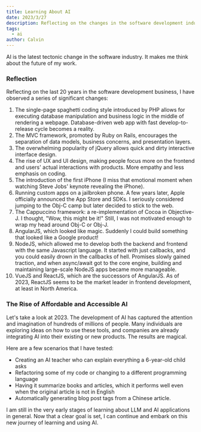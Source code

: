 ```yaml
---
title: Learning About AI
date: 2023/3/27
description: Reflecting on the changes in the software development industry over the last 20 years, from PHP to ReactJS, I have observed the rise of UX/UI design and the development of NodeJS. Recently, with the rise of affordable and accessible AI, I am excited to learn more about the technology and its applications.
tags:
  - ai
author: Calvin
---
```


AI is the latest tectonic change in the software industry. It makes me think about the future of my work.

### Reflection

Reflecting on the last 20 years in the software development business, I have observed a series of significant changes:

1. The single-page spaghetti coding style introduced by PHP allows for executing database manipulation and business logic in the middle of rendering a webpage. Database-driven web app with fast develop-to-release cycle becomes a reality.
2. The MVC framework, promoted by Ruby on Rails, encourages the separation of data models, business concerns, and presentation layers.
3. The overwhelming popularity of jQuery allows quick and dirty interactive interface design.
4. The rise of UX and UI design, making people focus more on the frontend and users' actual interactions with products. More empathy and less emphasis on coding.
5. The introduction of the first iPhone (I miss that emotional moment when watching Steve Jobs' keynote revealing the iPhone).
6. Running custom apps on a jailbroken phone. A few years later, Apple officially announced the App Store and SDKs. I seriously considered jumping to the Obj-C camp but later decided to stick to the web.
7. The Cappuccino framework: a re-implementation of Cocoa in Objective-J. I thought, "Wow, this might be it!" Still, I was not motivated enough to wrap my head around Obj-C or Obj-J.
8. AngularJS, which looked like magic. Suddenly I could build something that looked like a Google product!
9. NodeJS, which allowed me to develop both the backend and frontend with the same Javascript language. It started with just callbacks, and you could easily drown in the callbacks of hell. Promises slowly gained traction, and when async/await got to the core engine, building and maintaining large-scale NodeJS apps became more manageable.
10. VueJS and ReactJS, which are the successors of AngularJS. As of 2023, ReactJS seems to be the market leader in frontend development, at least in North America.

### The Rise of Affordable and Accessible AI

Let's take a look at 2023. The development of AI has captured the attention and imagination of hundreds of millions of people. Many individuals are exploring ideas on how to use these tools, and companies are already integrating AI into their existing or new products. The results are magical.

Here are a few scenarios that I have tested:

- Creating an AI teacher who can explain everything a 6-year-old child asks
- Refactoring some of my code or changing to a different programming language
- Having it summarize books and articles, which it performs well even when the original article is not in English
- Automatically generating blog post tags from a Chinese article.

I am still in the very early stages of learning about LLM and AI applications in general. Now that a clear goal is set, I can continue and embark on this new journey of learning and using AI.
